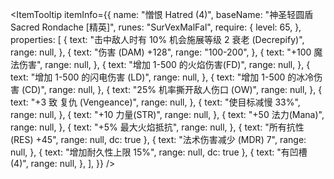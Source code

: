 
<ItemTooltip
  itemInfo={{
    name: "憎恨 Hatred (4)",
    baseName: "神圣轻圆盾 Sacred Rondache [精英]",
    runes: "SurVexMalFal",
    require: {
      level: 65,
    },
    properties: [
      {
        text: "击中敌人时有 10% 机会施展等级 2 衰老 (Decrepify)",
        range: null,
      },
      {
        text: "伤害 (DAM) +128",
        range: "100-200",
      },
      {
        text: "+100 魔法伤害",
        range: null,
      },
      {
        text: "增加 1-500 的火焰伤害(FD)",
        range: null,
      },
      {
        text: "增加 1-500 的闪电伤害 (LD)",
        range: null,
      },
      {
        text: "增加 1-500 的冰冷伤害 (CD)",
        range: null,
      },
      {
        text: "25% 机率撕开敌人伤口 (OW)",
        range: null,
      },
      {
        text: "+3 致 复仇 (Vengeance)",
        range: null,
      },
      {
        text: "使目标减慢 33%",
        range: null,
      },
      {
        text: "+10 力量(STR)",
        range: null,
      },
      {
        text: "+50 法力(Mana)",
        range: null,
      },
      {
        text: "+5% 最大火焰抵抗",
        range: null,
      },
      {
        text: "所有抗性 (RES) +45",
        range: null,
        dc: true
      },
      {
        text: "法术伤害减少 (MDR) 7",
        range: null,
      },
      {
        text: "增加耐久性上限 15%",
        range: null,
        dc: true
      },
      {
        text: "有凹槽 (4)",
        range: null,
      },
    ],
  }}
/>
